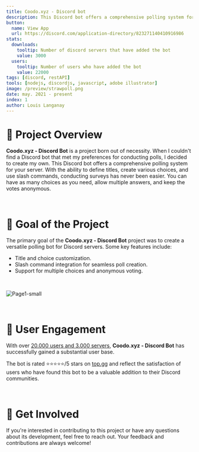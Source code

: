 ```yaml
---
title: Coodo.xyz - Discord bot
description: This Discord bot offers a comprehensive polling system for your server.
button:
  name: View App
  url: https://discord.com/application-directory/823271140410916986
stats:
  downloads:
    tooltip: Number of discord servers that have added the bot
    value: 3000
  users:
    tooltip: Number of users who have added the bot
    value: 22000
tags: [discord, restAPI]
tools: [nodejs, discordjs, javascript, adobe illustrator]
image: /preview/strawpoll.png
date: may. 2021 - present
index: 1
author: Louis Langanay
---
```


# 📌 Project Overview

**Coodo.xyz - Discord Bot** is a project born out of necessity. When I couldn't find a Discord bot that met my preferences for conducting polls, I decided to create my own. This Discord bot offers a comprehensive polling system for your server. With the ability to define titles, create various choices, and use slash commands, conducting surveys has never been easier. You can have as many choices as you need, allow multiple answers, and keep the votes anonymous.

&nbsp;

# 📝 Goal of the Project

The primary goal of the **Coodo.xyz - Discord Bot** project was to create a versatile polling bot for Discord servers. Some key features include:

- Title and choice customization.
- Slash command integration for seamless poll creation.
- Support for multiple choices and anonymous voting.

&nbsp;

<img src="https://i.ibb.co/rmx1H9K/Page1-small.png" alt="Page1-small"/>

&nbsp;

# 🚀 User Engagement

With over <u>20.000 users and 3.000 servers</u>, **Coodo.xyz - Discord Bot** has successfully gained a substantial user base.

The bot is rated ⭐⭐⭐⭐⭐/5 stars on [top.gg](https://top.gg/bot/823271140410916986) and reflect the satisfaction of users who have found this bot to be a valuable addition to their Discord communities.

&nbsp;

# 💪 Get Involved

If you're interested in contributing to this project or have any questions about its development, feel free to reach out. Your feedback and contributions are always welcome!
